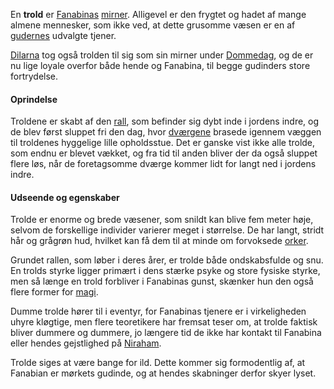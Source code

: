 {{title:Trold}}
{{author:Laura Holmegaard}}
{{timestamp:2011-01-22T11:54:07Z}}
{{copyright:Trold}}
En '''trold''' er [[Fanabina|Fanabinas]] [[mirner]]. Alligevel er den frygtet og hadet af mange almene mennesker, som ikke ved, at dette grusomme væsen er en af [[guderne|gudernes]] udvalgte tjener.

[[Dilarna]] tog også trolden til sig som sin mirner under [[Dommedag]], og de er nu lige loyale overfor både hende og Fanabina, til begge gudinders store fortrydelse.

====Oprindelse====
Troldene er skabt af den [[rall]], som befinder sig dybt inde i jordens indre, og de blev først sluppet fri den dag, hvor [[dværg|dværgene]] brasede igennem væggen til troldenes hyggelige lille opholdsstue. Det er ganske vist ikke alle trolde, som endnu er blevet vækket, og fra tid til anden bliver der da også sluppet flere løs, når de foretagsomme dværge kommer lidt for langt ned i jordens indre.

====Udseende og egenskaber====
Trolde er enorme og brede væsener, som snildt kan blive fem meter høje, selvom de forskellige individer varierer meget i størrelse. De har langt, stridt hår og grågrøn hud, hvilket kan få dem til at minde om forvoksede [[ork|orker]].

Grundet rallen, som løber i deres årer, er trolde både ondskabsfulde og snu. En trolds styrke ligger primært i dens stærke psyke og store fysiske styrke, men så længe en trold forbliver i Fanabinas gunst, skænker hun den også flere former for [[magi]].

Dumme trolde hører til i eventyr, for Fanabinas tjenere er i virkeligheden uhyre kløgtige, men flere teoretikere har fremsat teser om, at trolde faktisk bliver dummere og dummere, jo længere tid de ikke har kontakt til Fanabina eller hendes gejstlighed på [[Niraham]].

Trolde siges at være bange for ild. Dette kommer sig formodentlig af, at Fanabian er mørkets gudinde, og at hendes skabninger derfor skyer lyset.